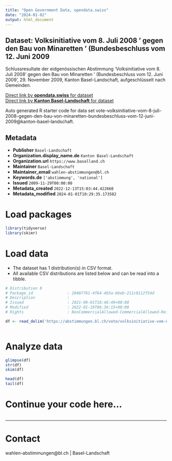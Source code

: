 ```yaml
---
title: "Open Government Data, opendata.swiss"
date: "2024-01-02"
output: html_document
---
```


## Dataset: Volksinitiative vom 8. Juli 2008 ' gegen den Bau von Minaretten ' (Bundesbeschluss vom 12. Juni 2009

Schlussresultate der eidgenössischen Abstimmung 'Volksinitiative vom 8. Juli 2008 ' gegen den Bau von Minaretten ' (Bundesbeschluss vom 12. Juni 2009', 29. November 2009, Kanton Basel-Landschaft, aufgeschlüsselt nach Gemeinden.

[Direct link by **opendata.swiss** for dataset](https://opendata.swiss/de/dataset/volksinitiative-vom-8-juli-2008-gegen-den-bau-von-minaretten-bundesbeschluss-vom-12-juni-2009)<br>
[Direct link by **Kanton Basel-Landschaft** for dataset](https://abstimmungen.bl.ch/vote/volksinitiative-vom-8-juli-2008-gegen-den-bau-von-minaretten-bundesbeschluss-vom-12-juni-2009/data)

Auto generated R starter code for data set vote-volksinitiative-vom-8-juli-2008-gegen-den-bau-von-minaretten-bundesbeschluss-vom-12-juni-2009@kanton-basel-landschaft.

## Metadata

- **Publisher** `Basel-Landschaft`
- **Organization.display_name.de** `Kanton Basel-Landschaft`
- **Organization.url** `https://www.baselland.ch`
- **Maintainer** `Basel-Landschaft`
- **Maintainer_email** `wahlen-abstimmungen@bl.ch`
- **Keywords.de** `['abstimmung', 'national']`
- **Issued** `2009-11-29T00:00:00`
- **Metadata_created** `2022-12-13T15:03:44.422660`
- **Metadata_modified** `2024-01-01T10:29:35.173582`


# Load packages

```r

library(tidyverse)
library(skimr)

```

# Load data

-   The dataset has 1 distribution(s) in CSV format.
-   All available CSV distributions are listed below and can be read into a tibble.

```r

# Distribution 0
# Package_id               : 28407761-4f64-4b5a-b6eb-211c0112f54d
# Description              : 
# Issued                   : 2021-09-01T18:46:49+00:00
# Modified                 : 2022-01-19T06:36:15+00:00
# Rights                   : NonCommercialAllowed-CommercialAllowed-ReferenceRequired

df <- read_delim('https://abstimmungen.bl.ch/vote/volksinitiative-vom-8-juli-2008-gegen-den-bau-von-minaretten-bundesbeschluss-vom-12-juni-2009/data-csv')



```

# Analyze data

```r

glimpse(df)
str(df)
skim(df)

head(df)
tail(df)

```

# Continue your code here...

```r

```

------------------------------------------------------------------------

# Contact

wahlen-abstimmungen@bl.ch | Basel-Landschaft
